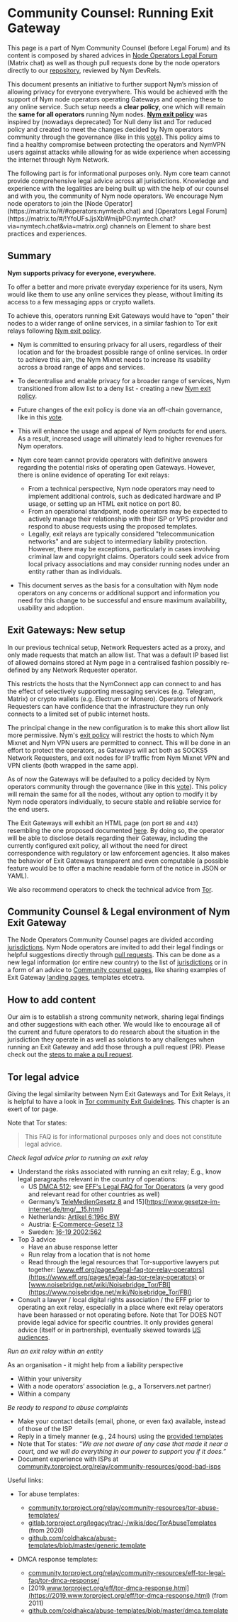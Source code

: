 
# Community Counsel: Running Exit Gateway

This page is a part of Nym Community Counsel (before Legal Forum) and its content is composed by shared advices in [Node Operators Legal Forum](https://matrix.to/#/!YfoUFsJjsXbWmijbPG:nymtech.chat?via=nymtech.chat&via=matrix.org) (Matrix chat) as well as though pull requests done by the node operators directly to our [repository](https://github.com/nymtech/nym/tree/develop/documentation/docs/pages/operators), reviewed by Nym DevRels.

This document presents an initiative to further support Nym’s mission of allowing privacy for everyone everywhere. This would be achieved with the support of Nym node operators operating Gateways and opening these to any online service. Such setup needs a **clear policy**, one which will remain the **same for all operators** running Nym nodes. [**Nym exit policy**](https://nymtech.net/.wellknown/network-requester/exit-policy.txt) was inspired by (nowadays deprecated) Tor Null deny list and Tor reduced policy and created to meet the changes decided by Nym operators community through the governance (like in this [vote](https://forum.nymtech.net/t/poll-a-new-nym-exit-policy-for-exit-gateways-and-the-nym-mixnet-is-inbound/464)). This policy aims to find a healthy compromise between protecting the operators and NymVPN users against attacks while allowing for as wide experience when accessing the internet through Nym Network.


<Callout type="warning" emoji="⚠️">
The following part is for informational purposes only. Nym core team cannot provide comprehensive legal advice across all jurisdictions. Knowledge and experience with the legalities are being built up with the help of our counsel and with you, the community of Nym node operators. We encourage Nym node operators to join the [Node Operator](https://matrix.to/#/#operators:nymtech.chat) and [Operators Legal Forum](https://matrix.to/#/!YfoUFsJjsXbWmijbPG:nymtech.chat?via=nymtech.chat&via=matrix.org) channels on Element to share best practices and experiences.
</Callout>


## Summary

**Nym supports privacy for everyone, everywhere.**

To offer a better and more private everyday experience for its users, Nym would like them to use any online services they please, without limiting its access to a few messaging apps or crypto wallets.

To achieve this, operators running Exit Gateways would have to “open” their nodes to a wider range of online services, in a similar fashion to Tor exit relays following [Nym exit policy](https://nymtech.net/.wellknown/network-requester/exit-policy.txt).

* Nym is committed to ensuring privacy for all users, regardless of their location and for the broadest possible range of online services. In order to achieve this aim, the Nym Mixnet needs to increase its usability across a broad range of apps and services.

* To decentralise and enable privacy for a broader range of services, Nym transitioned from allow list to a deny list - creating a new [Nym exit policy](https://nymtech.net/.wellknown/network-requester/exit-policy.txt).

* Future changes of the exit policy is done via an off-chain governance, like in this [vote](https://forum.nymtech.net/t/poll-a-new-nym-exit-policy-for-exit-gateways-and-the-nym-mixnet-is-inbound/464).

* This will enhance the usage and appeal of Nym products for end users. As a result, increased usage will ultimately lead to higher revenues for Nym operators.

* Nym core team cannot provide operators with definitive answers regarding the potential risks of operating open Gateways. However, there is online evidence of operating Tor exit relays:
	* From a technical perspective, Nym node operators may need to implement additional controls, such as dedicated hardware and IP usage, or setting up an HTML exit notice on port 80.
	* From an operational standpoint, node operators may be expected to actively manage their relationship with their ISP or VPS provider and respond to abuse requests using the proposed templates.
	* Legally, exit relays are typically considered "telecommunication networks" and are subject to intermediary liability protection. However, there may be exceptions, particularly in cases involving criminal law and copyright claims. Operators could seek advice from local privacy associations and may consider running nodes under an entity rather than as individuals.

* This document serves as the basis for a consultation with Nym node operators on any concerns or additional support and information you need for this change to be successful and ensure maximum availability, usability and adoption.


## Exit Gateways: New setup

In our previous technical setup, Network Requesters acted as a proxy, and only made requests that match an allow list. That was a default IP based list of allowed domains stored at Nym page in a centralised fashion possibly re-defined by any Network Requester operator.

This restricts the hosts that the NymConnect app can connect to and has the effect of selectively supporting messaging services (e.g. Telegram, Matrix) or crypto wallets (e.g. Electrum or Monero). Operators of Network Requesters can have confidence that the infrastructure they run only connects to a limited set of public internet hosts.

The principal change in the new configuration is to make this short allow list more permissive. Nym's [exit policy](https://nymtech.net/.wellknown/network-requester/exit-policy.txt) will restrict the hosts to which Nym Mixnet and Nym VPN users are permitted to connect. This will be done in an effort to protect the operators, as Gateways will act both as SOCKS5 Network Requesters, and exit nodes for IP traffic from Nym Mixnet VPN and VPN clients (both wrapped in the same app).

As of now the Gateways will be defaulted to a policy decided by Nym operators community through the governance (like in this [vote](https://forum.nymtech.net/t/poll-a-new-nym-exit-policy-for-exit-gateways-and-the-nym-mixnet-is-inbound/464)). This policy will remain the same for all the nodes, without any option to modify it by Nym node operators individually, to secure stable and reliable service for the end users.

The Exit Gateways will exhibit an HTML page (on port `80` and `443`) resembling the one proposed documented [here](landing-pages.mdx
). By doing so, the operator will be able to disclose details regarding their Gateway, including the currently configured exit policy, all without the need for direct correspondence with regulatory or law enforcement agencies. It also makes the behavior of Exit Gateways transparent and even computable (a possible feature would be to offer a machine readable form of the notice in JSON or YAML).

We also recommend operators to check the technical advice from [Tor](https://community.torproject.org/relay/setup/exit/).

## Community Counsel & Legal environment of Nym Exit Gateway

The Node Operators Community Counsel pages are divided according [jurisdictions](jurisdictions.mdx). Nym Node operators are invited to add their legal findings or helpful suggestions directly through [pull requests](add-content.mdx). This can be done as a new legal information (or entire new country) to the list of [jurisdictions](jurisdictions.mdx) or in a form of an advice to [Community counsel pages](../community-counsel.mdx), like sharing examples of Exit Gateway [landing pages](landing-pages.mdx), templates etcetra.

## How to add content

Our aim is to establish a strong community network, sharing legal findings and other suggestions with each other. We would like to encourage all of the current and future operators to do research about the situation in the jurisdiction they operate in as well as solutions to any challenges when running an Exit Gateway and add those through a pull request (PR). Please check out the [steps to make a pull request](add-content.mdx).


## Tor legal advice

Giving the legal similarity between Nym Exit Gateways and Tor Exit Relays, it is helpful to have a look in [Tor community Exit Guidelines](https://community.torproject.org/relay/community-resources/tor-exit-guidelines/). This chapter is an exert of tor page.

Note that Tor states:
> This FAQ is for informational purposes only and does not constitute legal advice.

*Check legal advice prior to running an exit relay*

* Understand the risks associated with running an exit relay; E.g., know legal paragraphs relevant in the country of operations:
    - US [DMCA 512](https://www.law.cornell.edu/uscode/text/17/512); see [EFF's Legal FAQ for Tor Operators](https://community.torproject.org/relay/community-resources/eff-tor-legal-faq) (a very good and relevant read for other countries as well)
    - Germany’s [TeleMedienGesetz 8](https://www.gesetze-im-internet.de/tmg/__8.html) and 15](https://www.gesetze-im-internet.de/tmg/__15.html)
    - Netherlands: [Artikel 6:196c BW](http://wetten.overheid.nl/BWBR0005289/Boek6/Titel3/Afdeling4A/Artikel196c/)
    - Austria: [E-Commerce-Gesetz 13](http://www.ris.bka.gv.at/Dokument.wxe?Abfrage=Bundesnormen&Dokumentnummer=NOR40025809)
    - Sweden: [16-19 2002:562](https://lagen.nu/2002:562#P16S1)
* Top 3 advice
    - Have an abuse response letter
    - Run relay from a location that is not home
    - Read through the legal resources that Tor-supportive lawyers put together: [www.eff.org/pages/legal-faq-tor-relay-operators](https://www.eff.org/pages/legal-faq-tor-relay-operators) or [www.noisebridge.net/wiki/Noisebridge_Tor/FBI](https://www.noisebridge.net/wiki/Noisebridge_Tor/FBI)
* Consult a lawyer / local digital rights association / the EFF prior to operating an exit relay, especially in a place where exit relay operators have been harassed or not operating before. Note that Tor DOES NOT provide legal advice for specific countries. It only provides general advice (itself or in partnership), eventually skewed towards [US audiences](https://www.eff.org/pages/legal-faq-tor-relay-operators).


*Run an exit relay within an entity*

As an organisation - it might help from a liability perspective
* Within your university
* With a node operators’ association (e.g., a Torservers.net partner)
* Within a company

*Be ready to respond to abuse complaints*

* Make your contact details (email, phone, or even fax) available, instead of those of the ISP
* Reply in a timely manner (e.g., 24 hours) using the [provided templates](https://community.torproject.org/relay/community-resources/tor-abuse-templates)
* Note that Tor states: *“We are not aware of any case that made it near a court, and we will do everything in our power to support you if it does.”*
* Document experience with ISPs at [community.torproject.org/relay/community-resources/good-bad-isps](https://community.torproject.org/relay/community-resources/good-bad-isps/)

Useful links:

* Tor abuse templates:
    - [community.torproject.org/relay/community-resources/tor-abuse-templates/](https://community.torproject.org/relay/community-resources/tor-abuse-templates/)
    - [gitlab.torproject.org/legacy/trac/-/wikis/doc/TorAbuseTemplates](https://gitlab.torproject.org/legacy/trac/-/wikis/doc/TorAbuseTemplates) (from 2020)
    - [github.com/coldhakca/abuse-templates/blob/master/generic.template](https://github.com/coldhakca/abuse-templates/blob/master/generic.template)

* DMCA response templates:
    - [community.torproject.org/relay/community-resources/eff-tor-legal-faq/tor-dmca-response/](https://community.torproject.org/relay/community-resources/eff-tor-legal-faq/tor-dmca-response/)
    - [2019.www.torproject.org/eff/tor-dmca-response.html](https://2019.www.torproject.org/eff/tor-dmca-response.html) (from 2011)
    - [github.com/coldhakca/abuse-templates/blob/master/dmca.template](https://github.com/coldhakca/abuse-templates/blob/master/dmca.template)
